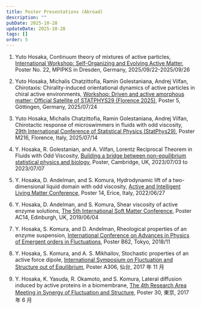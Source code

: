 ```yaml
---
title: Poster Presentations (Abroad)
description: ""
pubDate: 2025-10-28
updateDate: 2025-10-28
tags: []
order: 5
---
```


1. Yuto Hosaka,
   Continuum theory of mixtures of active particles,
   [International Workshop: Self-Organizing and Evolving Active Matter](https://www.pks.mpg.de/de/soeam25), Poster No. 22, MPIPKS in Dresden, Germany, 2025/09/22-2025/09/26

1. Yuto Hosaka, Michalis Chatzittofia, Ramin Golestaniana, Andrej Vilfan,
   Chirotaxis: Chirality-induced orientational dynamics of active particles in chiral active environments,
   [Workshop: Driven and active amorphous matter: Official Satellite of STATPHYS29 (Florence 2025)](https://events.gwdg.de/event/1059/), Poster 5, Göttingen, Germany, 2025/07/24

1. Yuto Hosaka, Michalis Chatzittofia, Ramin Golestaniana, Andrej Vilfan,
   Chirotactic response of microswimmers in fluids with odd viscosity,
   [29th International Conference of Statistical Physics (StatPhys29)](https://statphys29.org), Poster M216, Florence, Italy, 2025/07/14

1. Y. Hosaka, R. Golestanian, and A. Vilfan,
   Lorentz Reciprocal Theorem in Fluids with Odd Viscosity,
   [Building a bridge between non-equilibrium statistical physics and biology](https://www.newton.ac.uk/event/splw01/), Poster, Cambridge, UK, 2023/07/03 to 2023/07/07

1. Y. Hosaka, D. Andelman, and S. Komura,
   Hydrodynamic lift of a two-dimensional liquid domain with odd viscosity,
   [Active and Intelligent Living Matter Conference](https://www.doostmohammadilab.com/erice2022), Poster 14, Erice, Italy, 2022/06/27

1. Y. Hosaka, D. Andelman, and S. Komura,
   Shear viscosity of active enzyme solutions,
   [The 5th International Soft Matter Conference](https://www.ismc2019.ed.ac.uk/), Poster AC14, Edinburgh, UK, 2019/06/04

1. Y. Hosaka, S. Komura, and D. Andelman,
   Rheological properties of an enzyme suspension,
   [International Conference on Advances in Physics of Emergent orders in Fluctuations](https://apef2018.org/), Poster B62, Tokyo, 2018/11

1. Y. Hosaka, S. Komura, and A. S. Mikhailov,
   Stochastic properties of an active force dipole,
   [International Symposium on Fluctuation and Structure out of Equilibrium](http://sfs-dynamics.jp/sfs2017/), Poster A306, 仙台, 2017 年 11 月

1. Y. Hosaka, K. Yasuda, R. Okamoto, and S. Komura,
   Lateral diffusion induced by active proteins in a biomembrane,
   [The 4th Research Area Meeting in Synergy of Fluctuation and Structure](http://sfs-dynamics.jp/eng/kenkyukai/index.html), Poster 30, 東京, 2017 年 6 月

